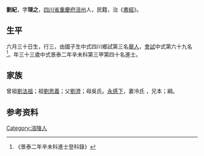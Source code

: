{{Otheruses|other=名为劉紀的其他人物|劉紀}}
{{明清人物信息框
| 姓名 = 劉紀
| 原名 =
| 圖片名稱= 
| 圖片大小 =
| 圖片說明 = 
| 最高職務 =
| 國家 = 大明 
| 爵位 =
| 籍貫 = [[四川省|四川省]][[重慶府|重慶府]][[涪州|涪州]]
| 族裔 = 
| 旗籍 = 
| 字號 = 
| 諡號 =
| 出生日期 = 六月三十日
| 出生地點 =
| 逝世日期 = 
| 逝世地點 =
| 墓葬 =
| 配偶 = 冷氏 
| 親屬 = 曾祖[[劉法祖|劉法祖]]，祖[[劉思義|劉思義]]，父[[劉澄|劉澄]]，母吳氏
| 出身 =
* 景泰二年辛未科進士
| 經歷 =
| 著作 =  
*
*
*
}}
'''劉紀'''{{BD|1419年||1478年||}}，字'''理之'''，[[四川省|四川省]][[重慶府|重慶府]][[涪州|涪州]]人，民籍，治《[[書經|書經]]》。

== 生平 ==
六月三十日生，行三，由國子生中式四川鄉試第三名[[舉人|舉人]]，[[會試|會試]]中式第六十九名<ref>《景泰二年辛未科進士登科錄》</ref>。年三十三歲中式景泰二年辛未科第三甲第四十名進士。

== 家族 ==
曾祖[[劉法祖|劉法祖]]；祖[[劉思義|劉思義]]；父[[劉澄|劉澄]]；母吳氏。[[永感下|永感下]]，妻冷氏 ，兄本；綱。

== 参考资料 ==
{{reflist}}

{{景泰二年辛未科殿试金榜}}

{{Authority control}}

{{DEFAULTSORT:}}
[[Category:涪陵人|Category:涪陵人]]


{{明朝人物小作品}}